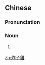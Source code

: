 {{also|炸子鸡}}
==Chinese==
{{zh-forms|s=炸子鸡}}
{{wikipedia|lang=zh}}
{{wikipedia|lang=yue}}

===Pronunciation===
{{zh-pron
|m=zházǐjī
|c=zaa3 zi2 gai1
|cat=n
}}

===Noun===
{{zh-noun}}

# {{w|crispy fried chicken}} {{gloss|a common Cantonese dish}}

{{zh-cat|Foods}}

[[zh:炸子雞]]